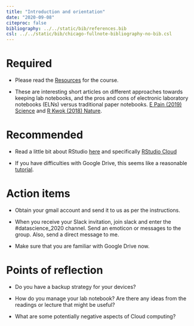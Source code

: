 ```yaml
---
title: "Introduction and orientation"
date: "2020-09-08"
citeproc: false
bibliography: ../../static/bib/references.bib
csl: ../../static/bib/chicago-fullnote-bibliography-no-bib.csl
---
```




# Required

- Please read the [Resources](/resources/) for the course.


- These are interesting short articles on different approaches towards keeping lab notebooks, and the pros and cons of electronic laboratory notebooks (ELNs)  versus traditional paper notebooks. [E Pain (2019) Science](https://www.sciencemag.org/careers/2019/09/how-keep-lab-notebook) and [R Kwok (2018) Nature](https://www.nature.com/articles/d41586-018-05895-3). 



# Recommended

- Read a little bit about RStudio [here](https://rstudio.com) and specifically [RStudio Cloud](https://rstudio.cloud/learn/guide)

- If you have difficulties with Google Drive, this seems like a reasonable [tutorial](https://www.youtube.com/watch?v=cCZj5ojxRAA).

# Action items  

- Obtain your gmail account and send it to us as per the instructions.

- When you receive your Slack invitation, join slack and enter the #datascience_2020 channel. Send an emoticon or messages to the group. Also, send a direct message to me.

- Make sure that you are familiar with Google Drive now.

# Points of reflection

- Do you have a backup strategy for your devices? 

- How do you manage your lab notebook? Are there any ideas from the readings or lecture that might be useful?

- What are some potentially negative aspects of Cloud computing? 


